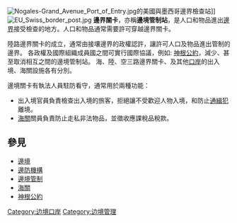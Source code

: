 {{noteTA
|1=zh-hans:申根协议;zh-hk:神根公約;zh-tw:申根公約;
|2=zh-hans:申根;zh-hk:神根;zh-tw:申根;
}}
{{Expand|time=2017-04-17T17:28:26+00:00}}
[[File:Nogales-Grand_Avenue_Port_of_Entry.jpg|right]]的美國與墨西哥邊界檢查站]]
[[File:EU_Swiss_border_post.jpg|right]]
'''邊界關卡'''，亦稱'''邊境管制站'''，是人口和物品進出[[邊界|邊界]]接受檢查的地方。人口和物品通常需要許可穿越邊界關卡。

陸路邊界關卡的成立，通常由接壤邊界的政權認許，讓許可人口及物品進出管制的邊界。 各政權及國際組織成員國之間可實行國際協議，例如: [[神根公約|神根公約]]，減少、甚至取消相互之間的邊境管制站。 海、陸、空三路邊界關卡、及其他[[口岸|口岸]]的出入境、海關設施各有分別。

邊境關卡有執法人員駐防看守，通常用於兩種功能：
* 出入境官員負責檢查出入境的旅客，拒絕讓不受歡迎人物入境，和防止[[通緝犯|通緝犯]]離境。
* [[海關|海關]]關員負責防止走私非法物品，並徵收應課稅品稅款。

== 參見 ==
* [[邊境|邊境]]
* [[邊防機構|邊防機構]]
* [[邊境管制|邊境管制]]
* [[海關|海關]]
* [[神根公約|神根公約]]

{{Authority control}}
[[Category:边境口岸|Category:边境口岸]]
[[Category:边境管理|Category:边境管理]]
